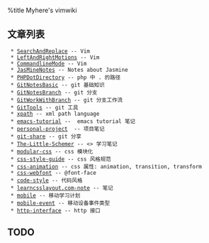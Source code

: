 %title Myhere's vimwiki

== 文章列表 ==
  * [[SearchAndReplace]] -- Vim
  * [[LeftAndRightMotions]] -- Vim
  * [[CommandlineMode]] -- Vim
  * [[JasMineNotes]] -- Notes about Jasmine
  * [[PHPDotDirectory]] -- php 中 . 的路径
  * [[GitNotesBasic]] -- git 基础知识
  * [[GitNotesBranch]] -- git 分支
  * [[GitWorkWithBranch]] -- git 分支工作流
  * [[GitTools]] -- git 工具
  * [[xpath]] -- xml path language
  * [[emacs-tutorial]] --  emacs tutorial 笔记
  * [[personal-project]]  -- 项目笔记
  * [[git-share]] -- git 分享
  * [[The-Little-Schemer]] -- <<The Little Schemer>> 学习笔记
  * [[modular-css]] -- css 模块化
  * [[css-style-guide]] -- css 风格规范
  * [[css-animation]] -- css 属性: animation, transition, transform
  * [[css-webfont]] -- @font-face
  * [[code-style]] -- 代码风格
  * [[learncsslayout.com-note]] -- 笔记
  * [[mobile]] -- 移动学习计划
  * [[mobile-event]] -- 移动设备事件类型
  * [[http-interface]] -- http 接口


== TODO ==



